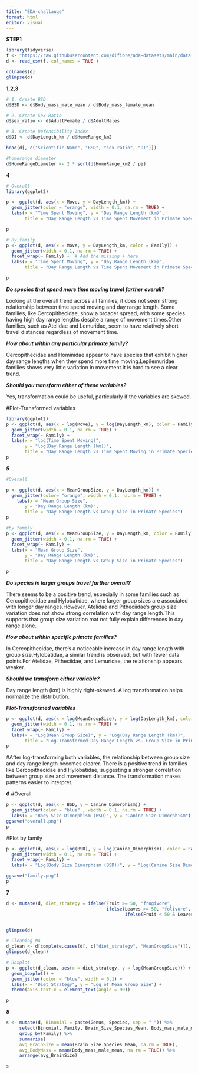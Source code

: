 ```yaml
---
title: "EDA-challange"
format: html
editor: visual
---
```

__STEP1__


```r
library(tidyverse)
f <- "https://raw.githubusercontent.com/difiore/ada-datasets/main/data-wrangling.csv"
d <- read_csv(f, col_names = TRUE )

colnames(d)
glimpse(d)
```
__1,2,3__
```r
# 1. Create BSD 
d$BSD <- d$Body_mass_male_mean / d$Body_mass_female_mean

# 2. Create Sex Ratio 
d$sex_ratio <- d$AdultFemale / d$AdultMales

# 3. Create Defensibility Index 
d$DI <- d$DayLength_km / d$HomeRange_km2

head(d[, c("Scientific_Name", "BSD", "sex_ratio", "DI")])

#homerange diameter
d$HomeRangeDiameter <- 2 * sqrt(d$HomeRange_km2 / pi)
```
___4___
```r
# Overall
library(ggplot2)

p <- ggplot(d, aes(x = Move, y = DayLength_km)) + 
  geom_jitter(color = "orange", width = 0.1, na.rm = TRUE) +  
  labs(x = "Time Spent Moving", y = "Day Range Length (km)", 
       title = "Day Range Length vs Time Spent Movement in Primate Species")  

p  

# By family
p <- ggplot(d, aes(x = Move, y = DayLength_km, color = Family)) + 
  geom_jitter(width = 0.1, na.rm = TRUE) + 
  facet_wrap(~ Family) +  # Add the missing + here
  labs(x = "Time Spent Moving", y = "Day Range Length (km)", 
       title = "Day Range Length vs Time Spent Movement in Primate Species")  

p


```


___Do species that spend more time moving travel farther overall?___

Looking at the overall trend across all families, it does not seem strong relationship between time spend moving and day range length. Some families, like Cercopithecidae, show a broader spread, with some species having high day range lengths despite a range of movement times.Other families, such as Atelidae and Lemuridae, seem to have relatively short travel distances regardless of movement time.

___How about within any particular primate family?___

Cercopithecidae and Hominidae appear to have species that exhibit higher day range lengths when they spend more time moving.Lepilemuridae families shows very little variation in movement.It is hard to see a clear trend.

___Should you transform either of these variables?___

Yes, transformation could be useful, particularly if the variables are skewed.


#Plot-Transformed variables

```r
library(ggplot2)
p <- ggplot(d, aes(x = log(Move), y = log(DayLength_km), color = Family)) +  #to make different color 
  geom_jitter(width = 0.1, na.rm = TRUE) +  
  facet_wrap(~ Family) +
  labs(x = "log(Time Spent Moving)", 
       y = "log(Day Range Length (km))", 
       title = "Day Range Length vs Time Spent Moving in Primate Species")
p
```
___5___

```r
#Overall

p <- ggplot(d, aes(x = MeanGroupSize, y = DayLength_km)) +
  geom_jitter(color= "orange", width = 0.1, na.rm = TRUE) +  
    labs(x = "Mean Group Size", 
       y = "Day Range Length (km)", 
       title = "Day Range Length vs Group Size in Primate Species")
p

#by family
p <- ggplot(d, aes(x = MeanGroupSize, y = DayLength_km, color = Family)) +
  geom_jitter(width = 0.1, na.rm = TRUE) +  
  facet_wrap(~ Family) +
  labs(x = "Mean Group Size", 
       y = "Day Range Length (km)", 
       title = "Day Range Length vs Group Size in Primate Species")

p
```

___Do species in larger groups travel farther overall?___

There seems to be a positive trend, especially in some families such as Cercopithecidae and Hylobatidae, where larger group sizes are associated with longer day ranges.However, Atelidae and Pitheciidae's group size variation does not show strong correlation with day range length.This supports that group size variation mat not fully explain differences in day range alone.

___How about within specific primate families?___

In Cercopithecidae, there's a noticeable increase in day range length with group size.Hylobatidae, a similar trend is observed, but with fewer data points.For Atelidae, Pitheciidae, and Lemuridae, the relationship appears weaker.

___Should we transform either variable?___

Day range length (km) is highly right-skewed. A log transformation helps normalize the distribution.

___Plot-Transformed variables___

```r
p <- ggplot(d, aes(x = log(MeanGroupSize), y = log(DayLength_km), color = Family)) +
  geom_jitter(width = 0.1, na.rm = TRUE) +  
  facet_wrap(~ Family) +
  labs(x = "Log(Mean Group Size)", y = "Log(Day Range Length (km))", 
       title = "Log-Transformed Day Range Length vs. Group Size in Primate Species") 
p
```

#After log-transforming both variables, the relationship between group size and day range length becomes clearer. There is a positive trend in families like Cercopithecidae and Hylobatidae, suggesting a stronger correlation between group size and movement distance. The transformation makes patterns easier to interpret.

___6___
#Overall
```r
p <- ggplot(d, aes(x = BSD, y = Canine_Dimorphism)) +
  geom_jitter(color = "blue" , width = 0.1, na.rm = TRUE) +
  labs(x = "Body Size Dimorphism (BSD)", y = "Canine Size Dimorphism") 
ggsave("overall.png")
p
```

#Plot by family

```r
p <- ggplot(d, aes(x = log(BSD), y = log(Canine_Dimorphism), color = Family)) +
  geom_jitter(width = 0.1, na.rm = TRUE) +  
  facet_wrap(~ Family) +
  labs(x = "Log(Body Size Dimorphism (BSD))", y = "Log(Canine Size Dimorphism)")

ggsave("family.png")
p
```

__7__

```r

d <- mutate(d, diet_strategy = ifelse(Fruit >= 50, "frugivore", 
                                      ifelse(Leaves >= 50, "folivore", 
                                             ifelse(Fruit < 50 & Leaves < 50, "omnivore", NA))))


glimpse(d)

# Cleaning NA
d_clean <- d[complete.cases(d[, c("diet_strategy", "MeanGroupSize")]), ]
glimpse(d_clean)

# Boxplot
p <- ggplot(d_clean, aes(x = diet_strategy, y = log(MeanGroupSize))) +
  geom_boxplot() +
  geom_jitter(color = "blue", width = 0.1) + 
  labs(x = "Diet Strategy", y = "Log of Mean Group Size") +
  theme(axis.text.x = element_text(angle = 90))

p

```

___8___

```r

s <- mutate(d, Binomial = paste(Genus, Species, sep = " ")) %>%
     select(Binomial, Family, Brain_Size_Species_Mean, Body_mass_male_mean) %>%
     group_by(Family) %>%
     summarise(
     avg_BrainSize = mean(Brain_Size_Species_Mean, na.rm = TRUE),
     avg_BodyMass = mean(Body_mass_male_mean, na.rm = TRUE)) %>%
     arrange(avg_BrainSize)

s
```